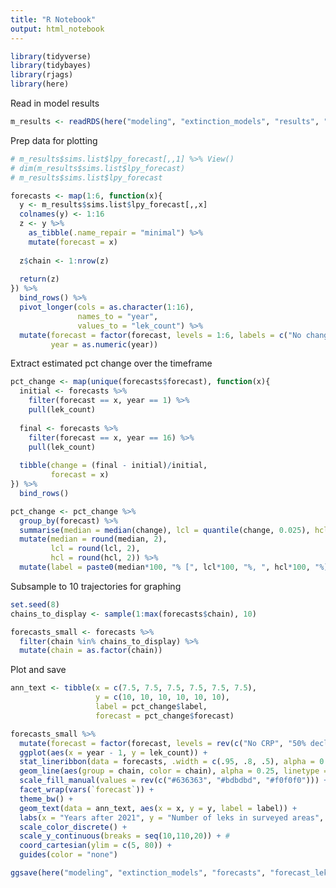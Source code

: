 ```yaml
---
title: "R Notebook"
output: html_notebook
---
```


```r
library(tidyverse)
library(tidybayes)
library(rjags)
library(here)
```

Read in model results
```r
m_results <- readRDS(here("modeling", "extinction_models", "results", "dynocc_full.rds"))
```

Prep data for plotting
```r
# m_results$sims.list$lpy_forecast[,,1] %>% View()
# dim(m_results$sims.list$lpy_forecast)
# m_results$sims.list$lpy_forecast

forecasts <- map(1:6, function(x){
  y <- m_results$sims.list$lpy_forecast[,,x]
  colnames(y) <- 1:16
  z <- y %>% 
    as_tibble(.name_repair = "minimal") %>% 
    mutate(forecast = x)
  
  z$chain <- 1:nrow(z)
  
  return(z)
}) %>% 
  bind_rows() %>% 
  pivot_longer(cols = as.character(1:16),
               names_to = "year",
               values_to = "lek_count") %>% 
  mutate(forecast = factor(forecast, levels = 1:6, labels = c("No change", "20% decline", "50% decline", "20% increase", "50% increase", "No CRP")),
         year = as.numeric(year))
```

Extract estimated pct change over the timeframe
```r
pct_change <- map(unique(forecasts$forecast), function(x){
  initial <- forecasts %>% 
    filter(forecast == x, year == 1) %>% 
    pull(lek_count)
  
  final <- forecasts %>% 
    filter(forecast == x, year == 16) %>% 
    pull(lek_count)
  
  tibble(change = (final - initial)/initial,
         forecast = x)
}) %>% 
  bind_rows()

pct_change <- pct_change %>% 
  group_by(forecast) %>% 
  summarise(median = median(change), lcl = quantile(change, 0.025), hcl = quantile(change, 0.975)) %>% 
  mutate(median = round(median, 2),
         lcl = round(lcl, 2),
         hcl = round(hcl, 2)) %>% 
  mutate(label = paste0(median*100, "% [", lcl*100, "%, ", hcl*100, "%]"))
```

Subsample to 10 trajectories for graphing
```r
set.seed(8)
chains_to_display <- sample(1:max(forecasts$chain), 10)

forecasts_small <- forecasts %>% 
  filter(chain %in% chains_to_display) %>% 
  mutate(chain = as.factor(chain))
```

Plot and save
```r
ann_text <- tibble(x = c(7.5, 7.5, 7.5, 7.5, 7.5, 7.5),
                   y = c(10, 10, 10, 10, 10, 10),
                   label = pct_change$label,
                   forecast = pct_change$forecast)

forecasts_small %>% 
  mutate(forecast = factor(forecast, levels = rev(c("No CRP", "50% decline", "20% decline", "No change", "20% increase", "50% increase")))) %>% 
  ggplot(aes(x = year - 1, y = lek_count)) +
  stat_lineribbon(data = forecasts, .width = c(.95, .8, .5), alpha = 0.5, point_interval = median_qi) +
  geom_line(aes(group = chain, color = chain), alpha = 0.25, linetype = "solid") +
  scale_fill_manual(values = rev(c("#636363", "#bdbdbd", "#f0f0f0"))) +
  facet_wrap(vars(`forecast`)) + 
  theme_bw() +
  geom_text(data = ann_text, aes(x = x, y = y, label = label)) +
  labs(x = "Years after 2021", y = "Number of leks in surveyed areas", fill = "CRI") +
  scale_color_discrete() +
  scale_y_continuous(breaks = seq(10,110,20)) + #
  coord_cartesian(ylim = c(5, 80)) +
  guides(color = "none")

ggsave(here("modeling", "extinction_models", "forecasts", "forecast_lek_count.png"), width = 8/1.2, height = 6/1.2, units = "in")
```

